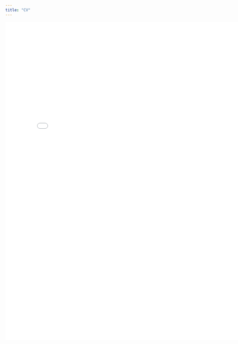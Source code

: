 ```yaml
---
title: "CV"
---
```


```{=html}
<embed src="assets/pdf/CV.pdf" width="800px" height="1000px" />
```

